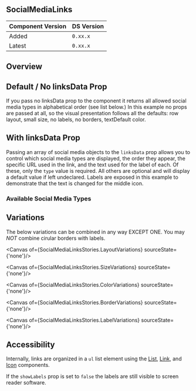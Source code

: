 
<Meta of={SocialMediaLinksStories} />

## SocialMediaLinks
| Component Version | DS Version |
|-------------------|------------|
| Added             | `0.xx.x`   |
| Latest            | `0.xx.x`   |

## Overview

<Description of={SocialMediaLinksStories} />

## Default / No linksData Prop

If you pass no linksData prop to the component it returns all allowed social media types in
alphabetical order (see list below.)
In this example no props are passed at all, so the visual presentation follows all the defaults:
row layout, small size, no labels, no borders, textDefault color.

<Canvas of={SocialMediaLinksStories.Default} />

## With linksData Prop

<Canvas of={SocialMediaLinksStories.WithControls} />

Passing an array of social media objects to the `linksData` prop allows you to control which social media types are
displayed, the order they appear, the specific URL used in the link, and the text used for the label of each.
Of these, only the `type` value is required. All others are optional and will display a default value if left undeclared.
Labels are exposed in this example to demonstrate that the text is changed for the middle icon.

<ArgTypes of={SocialMediaLinksStories.WithControls} />

### Available Social Media Types

<Table columnHeaders={[ 'Type', 'Label Text', 'URL', 'Icon Name'  ]}  tableData={GetTableData()} />

## Variations

The below variations can be combined in any way EXCEPT ONE. You may _NOT_ combine cirular borders with labels.

<Canvas of={SocialMediaLinksStories.LayoutVariations} sourceState={'none'}/>

<Canvas of={SocialMediaLinksStories.SizeVariations} sourceState={'none'}/>

<Canvas of={SocialMediaLinksStories.ColorVariations} sourceState={'none'}/>

<Canvas of={SocialMediaLinksStories.BorderVariations} sourceState={'none'}/>

<Canvas of={SocialMediaLinksStories.LabelVariations} sourceState={'none'}/>

## Accessibility

Internally, links are organized in a `ul` list element using the
[List](/?path=/docs/components-typography-styles-list--docs),
[Link](/?path=/docs/components-navigation-link--docs), and
[Icon](/?path=/docs/components-media-icons-icon--docs) components.

If the `showLabels` prop is set to `false` the labels are still visible to screen reader software.


